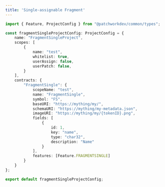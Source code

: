 ```yaml
---
title: 'Single-assignable Fragment'
---
```


```typescript
import { Feature, ProjectConfig } from "@patchworkdev/common/types";

const fragmentSingleProjectConfig: ProjectConfig = {
    name: "FragmentSingleProject",
    scopes: [
        {
            name: "test",
            whitelist: true,
            userAssign: false,
            userPatch: false,
        }
    ],
    contracts: {
        "FragmentSingle": {
            scopeName: "test",
            name: "FragmentSingle",
            symbol: "FS",
            baseURI: "https://mything/my/",
            schemaURI: "https://mything/my-metadata.json",
            imageURI: "https://mything/my/{tokenID}.png",
            fields: [
                {
                    id: 1,
                    key: "name",
                    type: "char32",
                    description: "Name"
                }
            ],
            features: [Feature.FRAGMENTSINGLE]
        }
    }
};

export default fragmentSingleProjectConfig;

```